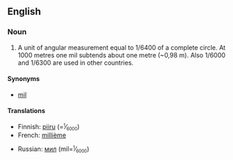 {{wikipedia}}
==English==

===Noun===
{{en-noun|sg=[[angular]] [[mil]]}}

# {{military}} A unit of angular measurement equal to 1/6400 of a complete circle. At 1000 metres one mil subtends about one metre (~0,98 m). Also 1/6000 and 1/6300 are used in other countries.

====Synonyms====
*[[mil]]

====Translations====
{{trans-top|unit of angular measurement}}
*Finnish: [[piiru]] (=<small><sup>1</sup><big>⁄</big><sub>6000</sub></small>)
*French: [[millième]] {{m}}
{{trans-mid}}
*Russian: [[мил]] (mil=<small><sup>1</sup><big>⁄</big><sub>6000</sub></small>) {{m}}
{{trans-bottom}}